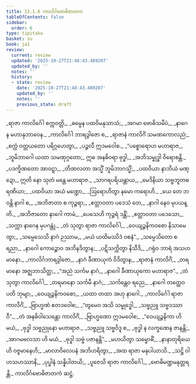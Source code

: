 ```yaml
---
title: 13.1.6 ကာလိင်္ဂဗောဓိဇာတက
tableOfContents: false
sidebar:
  order: 6
type: tipitaka
basket: su
book: ja1
review:
  current: review
  updated: '2025-10-27T21:48:43.489207'
  updated_by: ''
  notes: ''
  history:
  - state: review
    date: '2025-10-27T21:48:43.489207'
    updated_by: ''
    notes: ''
    previous_state: draft
---
```



<ReviewStatus review={frontmatter.review} showDetails={true} />

<HypothesisAnnotation frontmatter={frontmatter} />

<DynamicBreadcrumb />

<Division number="67" book="ja1" e="ch" v="22" p="264">

<Paragraph number="2455" type="verses" book="ja1">
_ရာဇာ ကာလိင်္ဂေါ စက္ကဝတ္တိ,_  
_ဓမ္မေန ပထဝိမနုသာသံ;_  
_အဂမာ ဗောဓိသမီပံ,_  
_နာဂေန မဟာနုဘာဝေန._  

</Paragraph>

</Division>
<Division number="68" book="ja1" e="ch" v="22" p="264">

<Paragraph number="2456" type="verses" book="ja1">
_ကာလိင်္ဂေါ ဘာရဒွါဇော စ,_  
_ရာဇာနံ ကာလိင်္ဂံ သမဏကောလညံ;_  
_စက္ကံ ဝတ္တယတော ပရိဂ္ဂဟေတွာ,_  
_ပဉ္ဇလီ ဣဒမဝေါစ._  

</Paragraph>

</Division>
<Division number="69" book="ja1" e="ch" v="22" p="264">

<Paragraph number="2457" type="verses" book="ja1">
_“ပစ္စောရောဟ မဟာရာဇ,_  
_ဘူမိဘာဂေါ ယထာ သမဏုဂ္ဂတော;_  
ဣဓ အနဓိဝရာ ဗုဒ္ဓါ,_  
_အဘိသမ္ဗုဒ္ဓါ ဝိရောစန္တိ._  

</Paragraph>

</Division>
<Division number="70" book="ja1" e="ch" v="22" p="265">

<Paragraph number="2458" type="verses" book="ja1">
_ပဒက္ခိဏတော အာဝဋ္ဋာ,_  
_တိဏလတာ အသ္မိံ ဘူမိဘာဂသ္မိံ;_  
_ပထဝိယာ နာဘိယံ မဏ္ဍော,_  
ဣတိ နော သုတံ မန္တေ မဟာရာဇ._  

</Paragraph>

</Division>
<Division number="71" book="ja1" e="ch" v="22" p="265">

<Paragraph number="2459" type="verses" book="ja1">
_သာဂရပရိယန္တာယ,_  
_မေဒိနိယာ သဗ္ဗဘူတဓရဏိယာ;_  
_ပထဝိယာ အယံ မဏ္ဍော,_  
_ဩရောဟိတွာ နမော ကရောဟိ._  

</Paragraph>

</Division>
<Division number="72" book="ja1" e="ch" v="22" p="265">

<Paragraph number="2460" type="verses" book="ja1">
_ယေ တေ ဘဝန္တိ နာဂါ စ,_  
_အဘိဇာတာ စ ကုဉ္ဇရာ;_  
_ဧတ္တာဝတာ ပဒေသံ တေ,_  
_နာဂါ နေဝ မုပယန္တိ._  

</Paragraph>

</Division>
<Division number="73" book="ja1" e="ch" v="22" p="265">

<Paragraph number="2461" type="verses" book="ja1">
_အဘိဇာတော နာဂေါ ကာမံ,_  
_ပေသေဟိ ကုဉ္ဇရံ ဒန္တိံ;_  
_ဧတ္တာဝတာ ပဒေသော,_  
_သက္ကာ နာဂေန မုပဂန္တုံ._  

</Paragraph>

</Division>
<Division number="74" book="ja1" e="ch" v="22" p="265">

<Paragraph number="2462" type="verses" book="ja1">
_တံ သုတွာ ရာဇာ ကာလိင်္ဂေါ,_  
_ဝေယျဉ္ဇနိကဝစော နိသာမေတွာ;_  
_သမ္ပေသေသိ နာဂံ ဉဿာမ,_  
_မယံ ယထိမဿိဒံ ဝစနံ”._  

</Paragraph>

</Division>
<Division number="75" book="ja1" e="ch" v="22" p="265">

<Paragraph number="2463" type="verses" book="ja1">
_သမ္ပေသိတော စ ရညာ,_  
_နာဂေါ ကောဉ္စောဝ အဘိနဒိတွာန;_  
_ပဋိသက္ကိတွာ နိသီဒိ,_  
_ဂရုံဝ ဘာရံ အသဟမာနော._  

</Paragraph>

</Division>
<Division number="76" book="ja1" e="ch" v="22" p="265">

<Paragraph number="2464" type="verses" book="ja1">
_ကာလိင်္ဂဘာရဒွါဇော,_  
_နာဂံ ခီဏာယုကံ ဝိဒိတွာန;_  
_ရာဇာနံ ကာလိင်္ဂံ,_  
_တရမာနော အဇ္ဈဘာသိတ္ထ;_  
_“အညံ သင်္ကမ နာဂံ,_  
_နာဂေါ ခီဏာယုကော မဟာရာဇ”._  

</Paragraph>

</Division>
<Division number="77" book="ja1" e="ch" v="22" p="265">

<Paragraph number="2465" type="verses" book="ja1">
_တံ သုတွာ ကာလိင်္ဂေါ,_  
_တရမာနော သင်္ကမီ နာဂံ;_  
_သင်္ကန္တေဝ ရညေ,_  
_နာဂေါ တတ္ထေဝ ပတိ ဘုမျာ;_  
_ဝေယျဉ္ဇနိကဝစော,_  
_ယထာ တထာ အဟု နာဂေါ._  

</Paragraph>

</Division>
<Division number="78" book="ja1" e="ch" v="22" p="265">

<Paragraph number="2466" type="verses" book="ja1">
_ကာလိင်္ဂေါ ရာဇာ ကာလိင်္ဂံ,_  
_ဗြာဟ္မဏံ ဧတဒဝေါစ;_  
_“တွမေဝ အသိ သမ္ဗုဒ္ဓေါ,_  
_သဗ္ဗညူ သဗ္ဗဒဿာဝီ”._  

</Paragraph>

</Division>
<Division number="79" book="ja1" e="ch" v="22" p="265">

<Paragraph number="2467" type="verses" book="ja1">
_တံ အနဓိဝါသေန္တော ကာလိင်္ဂံ,_  
_ဗြာဟ္မဏော ဣဒမဝေါစ;_  
_“ဝေယျဉ္ဇနိကာ ဟိ မယံ,_  
_ဗုဒ္ဓါ သဗ္ဗညုနော မဟာရာဇ._  

</Paragraph>

</Division>
<Division number="80" book="ja1" e="ch" v="22" p="265">

<Paragraph number="2468" type="verses" book="ja1">
_သဗ္ဗညူ သဗ္ဗဝိဒူ စ,_  
_ဗုဒ္ဓါ န လက္ခဏေန ဇာနန္တိ;_  
_အာဂမဗလသာ ဟိ မယံ,_  
_ဗုဒ္ဓါ သဗ္ဗံ ပဇာနန္တိ”._  

</Paragraph>

</Division>
<Division number="81" book="ja1" e="ch" v="22" p="266">

<Paragraph number="2469" type="verses" book="ja1">
_မဟယိတွာ သမ္ဗောဓိံ,_  
_နာနာတုရိယေဟိ ဝဇ္ဇမာနေဟိ;_  
_မာလာဝိလေပနံ အဘိဟရိတွာ,_  
_အထ ရာဇာ မနုပါယာသိ._  

</Paragraph>

</Division>
<Division number="82" book="ja1" e="ch" v="22" p="266">

<Paragraph number="2470" type="verses" book="ja1">
_သဋ္ဌိ ဝါဟသဟဿာနိ,_  
_ပုပ္ဖါနံ သန္နိပါတယိ;_  
_ပူဇေသိ ရာဇာ ကာလိင်္ဂေါ,_  
_ဗောဓိမဏ္ဍမနုတ္တရန္တိ._  


</Paragraph>
</Division>

<Paragraph number="2471" type="center" book="ja1">
ကာလိင်္ဂဗောဓိဇာတကံ ဆဋ္ဌံ.
</Paragraph>